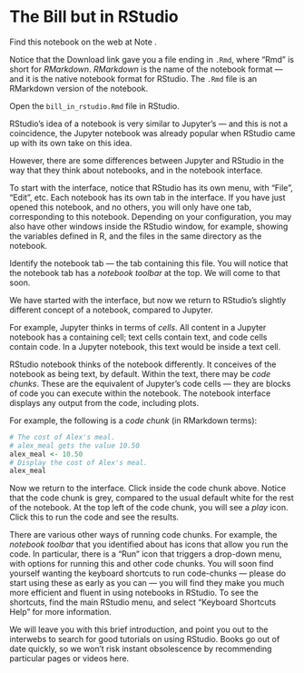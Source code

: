 # The Bill but in RStudio


Find this notebook on the web at Note .

Notice that the Download link gave you a file ending in `.Rmd`, where
“Rmd” is short for *RMarkdown*. *RMarkdown* is the name of the notebook
format — and it is the native notebook format for RStudio. The `.Rmd`
file is an RMarkdown version of the notebook.

Open the `bill_in_rstudio.Rmd` file in RStudio.

RStudio’s idea of a notebook is very similar to Jupyter’s — and this is
not a coincidence, the Jupyter notebook was already popular when RStudio
came up with its own take on this idea.

However, there are some differences between Jupyter and RStudio in the
way that they think about notebooks, and in the notebook interface.

To start with the interface, notice that RStudio has its own menu, with
“File”, “Edit”, etc. Each notebook has its own tab in the interface. If
you have just opened this notebook, and no others, you will only have
one tab, corresponding to this notebook. Depending on your
configuration, you may also have other windows inside the RStudio
window, for example, showing the variables defined in R, and the files
in the same directory as the notebook.

Identify the notebook tab — the tab containing this file. You will
notice that the notebook tab has a *notebook toolbar* at the top. We
will come to that soon.

We have started with the interface, but now we return to RStudio’s
slightly different concept of a notebook, compared to Jupyter.

For example, Jupyter thinks in terms of *cells*. All content in a
Jupyter notebook has a containing cell; text cells contain text, and
code cells contain code. In a Jupyter notebook, this text would be
inside a text cell.

RStudio notebook thinks of the notebook differently. It conceives of the
notebook as being text, by default. Within the text, there may be *code
chunks*. These are the equivalent of Jupyter’s code cells — they are
blocks of code you can execute within the notebook. The notebook
interface displays any output from the code, including plots.

For example, the following is a *code chunk* (in RMarkdown terms):

```r
# The cost of Alex's meal.
# alex_meal gets the value 10.50
alex_meal <- 10.50
# Display the cost of Alex's meal.
alex_meal
```

Now we return to the interface. Click inside the code chunk above.
Notice that the code chunk is grey, compared to the usual default white
for the rest of the notebook. At the top left of the code chunk, you
will see a *play* icon. Click this to run the code and see the results.

There are various other ways of running code chunks. For example, the
*notebook toolbar* that you identified about has icons that allow you
run the code. In particular, there is a “Run” icon that triggers a
drop-down menu, with options for running this and other code chunks. You
will soon find yourself wanting the keyboard shortcuts to run
code-chunks — please do start using these as early as you can — you will
find they make you much more efficient and fluent in using notebooks in
RStudio. To see the shortcuts, find the main RStudio menu, and select
“Keyboard Shortcuts Help” for more information.

We will leave you with this brief introduction, and point you out to the
interwebs to search for good tutorials on using RStudio. Books go out of
date quickly, so we won’t risk instant obsolescence by recommending
particular pages or videos here.
